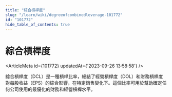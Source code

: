 ```yaml
---
title: "綜合槓桿度"
slug: "/learn/wiki/degreeofcombinedleverage-101772"
id: "101772"
hide_table_of_contents: true
---
```



# 綜合槓桿度

<ArticleMeta id={101772} updatedAt={'2023-09-26 13:58:58'} />
<div className='border-solid border-b border-t-0 my-4 border-[var(--ifm-color-gray-300)]' />

綜合槓桿度（DCL）是一種槓桿比率，總結了經營槓桿度（DOL）和財務槓桿度對每股收益（EPS）的綜合影響，在特定銷售變化下。這個比率可用於幫助確定任何公司使用的最優化的財務和經營槓桿水平。
